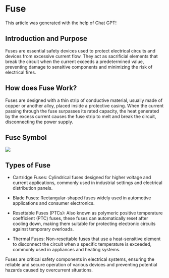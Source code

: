 
# Fuse

<Callout type="info" emoji="🤖">
  This article was generated with the help of Chat GPT!
</Callout>

## Introduction and Purpose

Fuses are essential safety devices used to protect electrical circuits and devices from excessive current flow. They act as sacrificial elements that break the circuit when the current exceeds a predetermined value, preventing damage to sensitive components and minimizing the risk of electrical fires.

## How does Fuse Work?

Fuses are designed with a thin strip of conductive material, usually made of copper or another alloy, placed inside a protective casing. When the current passing through the fuse surpasses its rated capacity, the heat generated by the excess current causes the fuse strip to melt and break the circuit, disconnecting the power supply.

## Fuse Symbol

<Image src="/FuseSymbol.png" caption="Fuse Symbol" />

## Types of Fuse

- Cartridge Fuses: Cylindrical fuses designed for higher voltage and current applications, commonly used in industrial settings and electrical distribution panels.

- Blade Fuses: Rectangular-shaped fuses widely used in automotive applications and consumer electronics.

- Resettable Fuses (PTCs): Also known as polymeric positive temperature coefficient (PTC) fuses, these fuses can automatically reset after cooling down, making them suitable for protecting electronic circuits against temporary overloads.

- Thermal Fuses: Non-resettable fuses that use a heat-sensitive element to disconnect the circuit when a specific temperature is exceeded, commonly used in appliances and heating systems.

Fuses are critical safety components in electrical systems, ensuring the reliable and secure operation of various devices and preventing potential hazards caused by overcurrent situations.
